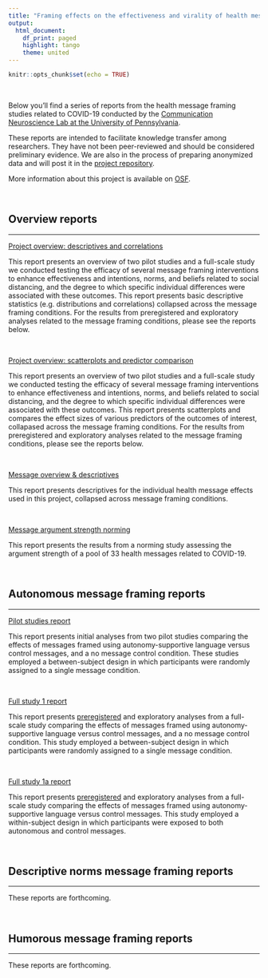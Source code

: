 ```yaml
---
title: "Framing effects on the effectiveness and virality of health messages related to COVID-19"
output:
  html_document:
    df_print: paged
    highlight: tango
    theme: united
---
```


```r
knitr::opts_chunk$set(echo = TRUE)
```

<br>

Below you'll find a series of reports from the health message framing studies related to COVID-19 conducted by the [Communication Neuroscience Lab at the University of Pennsylvania](https://cn.asc.upenn.edu/).

These reports are intended to facilitate knowledge transfer among researchers. They have not been peer-reviewed and should be considered preliminary evidence. We are also in the process of preparing anonymized data and will post it in the [project repository](https://github.com/cnlab/covid19-message-framing).

More information about this project is available on [OSF](https://osf.io/8hn2g/).

<br>

## Overview reports

---

[Project overview: descriptives and correlations](overview1.html)

This report presents an overview of two pilot studies and a full-scale study we conducted testing the efficacy of several message framing interventions to enhance effectiveness and intentions, norms, and beliefs related to social distancing, and the degree to which specific individual differences were associated with these outcomes. This report presents basic descriptive statistics (e.g. distributions and correlations) collapsed across the message framing conditions. For the results from preregistered and exploratory analyses related to the message framing conditions, please see the reports below.

<br> 

[Project overview: scatterplots and predictor comparison](overview2.html)

This report presents an overview of two pilot studies and a full-scale study we conducted testing the efficacy of several message framing interventions to enhance effectiveness and intentions, norms, and beliefs related to social distancing, and the degree to which specific individual differences were associated with these outcomes. This report presents scatterplots and compares the effect sizes of various predictors of the outcomes of interest, collapased across the message framing conditions. For the results from preregistered and exploratory analyses related to the message framing conditions, please see the reports below.

<br> 

[Message overview & descriptives](messages.html)

This report presents descriptives for the individual health message effects used in this project, collapsed across message framing conditions.

<br>

[Message argument strength norming](argument-strength.html)

This report presents the results from a norming study assessing the argument strength of a pool of 33 health messages related to COVID-19.

<br>

## Autonomous message framing reports

---

[Pilot studies report](autonomous/report-pilots.html)

This report presents initial analyses from two pilot studies comparing the effects of messages framed using autonomy-supportive language versus control messages, and a no message control condition. These studies employed a between-subject design in which participants were randomly assigned to a single message condition.

<br> 

[Full study 1 report](autonomous/report-full-study1.html)  

This report presents [preregistered](https://osf.io/cmr25/) and exploratory analyses from a full-scale study comparing the effects of messages framed using autonomy-supportive language versus control messages, and a no message control condition. This study employed a between-subject design in which participants were randomly assigned to a single message condition.

<br> 

[Full study 1a report](autonomous/report-full-study1a.html)  

This report presents [preregistered](https://osf.io/xcrmn/) and exploratory analyses from a full-scale study comparing the effects of messages framed using autonomy-supportive language versus control messages. This study employed a within-subject design in which participants were exposed to both autonomous and control messages.

<br>

## Descriptive norms message framing reports

---

These reports are forthcoming.

<br>

## Humorous message framing reports

---

These reports are forthcoming.
